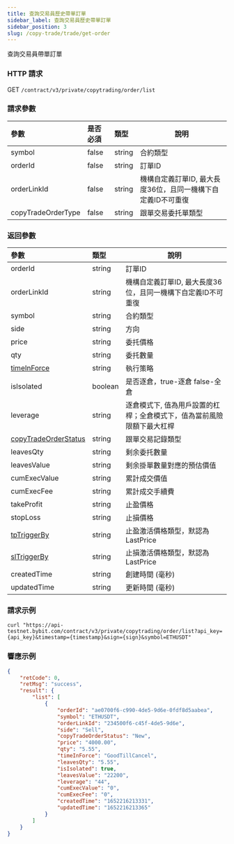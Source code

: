 ```yaml
---
title: 查詢交易員歷史帶單訂單
sidebar_label: 查詢交易員歷史帶單訂單
sidebar_position: 3
slug: /copy-trade/trade/get-order
---
```


查詢交易員帶單訂單

### HTTP 請求
GET `/contract/v3/private/copytrading/order/list`

### 請求參數
| 參數 | 是否必須 | 類型 | 說明|
|:----- |:-------|:-----|------ |
|symbol |false |string |合約類型 |
|orderId |false |string |訂單ID|
|orderLinkId |false |string |機構自定義訂單ID, 最大長度36位，且同一機構下自定義ID不可重復|
|copyTradeOrderType |false |string |跟單交易委托單類型|

### 返回參數
| 參數 | 類型 | 說明|
|:----- |:-----|----- |
|orderId |string |訂單ID|
|orderLinkId |string |機構自定義訂單ID, 最大長度36位，且同一機構下自定義ID不可重復  |
|symbol |string |合約類型 |
|side |string |方向 |
|price  |string |委托價格 |
|qty  |string |委托數量 |
|[timeInForce](../enum#timeinforce) |string |執行策略 |
|isIsolated |boolean |是否逐倉，true-逐倉 false-全倉 |
|leverage |string |逐倉模式下, 值為用戶設置的杠桿；全倉模式下，值為當前風險限額下最大杠桿 |
|[copyTradeOrderStatus](../enum#copytradeorderstatus) |string |跟單交易記錄類型 |
|leavesQty |string |剩余委托數量 |
|leavesValue |string |剩余掛單數量對應的預估價值 |
|cumExecValue |string |累計成交價值 |
|cumExecFee |string |累計成交手續費 |
|takeProfit |string |止盈價格 |
|stopLoss |string |止損價格 |
|[tpTriggerBy](../enum#triggerby) |string |止盈激活價格類型，默認為LastPrice |
|[slTriggerBy](../enum#triggerby) |string |止損激活價格類型，默認為LastPrice |
|createdTime |string |創建時間 (毫秒) |
|updatedTime |string |更新時間 (毫秒)|

### 請求示例

```http
curl "https://api-testnet.bybit.com/contract/v3/private/copytrading/order/list?api_key={api_key}&timestamp={timestamp}&sign={sign}&symbol=ETHUSDT"
```

### 響應示例

```json
{
    "retCode": 0,
    "retMsg": "success",
    "result": {
        "list": [
            {
                "orderId": "ae0700f6-c990-4de5-9d6e-0fdf8d5aabea",
                "symbol": "ETHUSDT",
                "orderLinkId": "234500f6-c45f-4de5-9d6e",
                "side": "Sell",
                "copyTradeOrderStatus": "New",
                "price": "4000.00",
                "qty": "5.55",
                "timeInForce": "GoodTillCancel",
                "leavesQty": "5.55",
                "isIsolated": true,
                "leavesValue": "22200",
                "leverage": "44",
                "cumExecValue": "0",
                "cumExecFee": "0",
                "createdTime": "1652216213331",
                "updatedTime": "1652216213365"
            }
        ]
    }
}
```